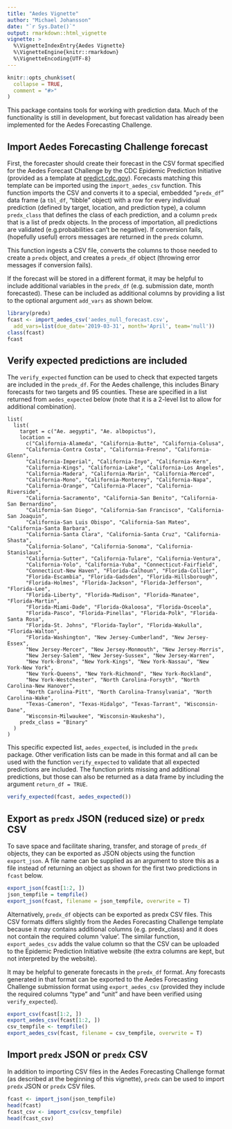 ```yaml
---
title: "Aedes Vignette"
author: "Michael Johansson"
date: "`r Sys.Date()`"
output: rmarkdown::html_vignette
vignette: >
  %\VignetteIndexEntry{Aedes Vignette}
  %\VignetteEngine{knitr::rmarkdown}
  %\VignetteEncoding{UTF-8}
---
```


```r
knitr::opts_chunk$set(
  collapse = TRUE,
  comment = "#>"
)
```

This package contains tools for working with prediction data. Much of the functionality is still in development, but forecast validation has already been implemented for the Aedes Forecasting Challenge.

## Import Aedes Forecasting Challenge forecast

First, the forecaster should create their forecast in the CSV format specified for the Aedes Forecast Challenge by the CDC Epidemic Prediction Initiative (provided as a template at [predict.cdc.gov](https://predict.cdc.gov)). Forecasts matching this template can be imported using the `import_aedes_csv` function. This function imports the CSV and converts it to a special, embedded "`predx_df`" data frame (a `tbl_df`, "tibble" object) with a row for every individual prediction (defined by target, location, and prediction type), a column `predx_class` that defines the class of each prediction, and a column `predx` that is a list of predx objects. In the process of importation, all predictions are validated (e.g.probabilities can't be negative). If conversion fails, (hopefully useful) errors messages are returned in the `predx` column.

This function ingests a CSV file, converts the columns to those needed to create a `predx` object, and creates a `predx_df` object (throwing error messages if conversion fails).

If the forecast will be stored in a different format, it may be helpful to include additional variables in the `predx_df` (e.g. submission date, month forecasted). These can be included as additional columns by providing a list to the optional argument `add_vars` as shown below. 

```r
library(predx)
fcast <- import_aedes_csv('aedes_null_forecast.csv', 
  add_vars=list(due_date='2019-03-31', month='April', team='null'))
class(fcast)
fcast
```

## Verify expected predictions are included

The `verify_expected` function can be used to check that expected targets are included in the `predx_df`. For the Aedes challenge, this includes Binary forecasts for two targets and 95 counties. These are specified in a list returned from `aedes_expected` below (note that it is a 2-level list to allow for additional combination).
```
list(
  list(
    target = c("Ae. aegypti", "Ae. albopictus"),
    location =
      c("California-Alameda", "California-Butte", "California-Colusa",
      "California-Contra Costa", "California-Fresno", "California-Glenn",
      "California-Imperial", "California-Inyo", "California-Kern",
      "California-Kings", "California-Lake", "California-Los Angeles",
      "California-Madera", "California-Marin", "California-Merced",
      "California-Mono", "California-Monterey", "California-Napa",
      "California-Orange", "California-Placer", "California-Riverside",
      "California-Sacramento", "California-San Benito", "California-San Bernardino",
      "California-San Diego", "California-San Francisco", "California-San Joaquin",
      "California-San Luis Obispo", "California-San Mateo", "California-Santa Barbara",
      "California-Santa Clara", "California-Santa Cruz", "California-Shasta",
      "California-Solano", "California-Sonoma", "California-Stanislaus",
      "California-Sutter", "California-Tulare", "California-Ventura",
      "California-Yolo", "California-Yuba", "Connecticut-Fairfield",
      "Connecticut-New Haven", "Florida-Calhoun", "Florida-Collier",
      "Florida-Escambia", "Florida-Gadsden", "Florida-Hillsborough",
      "Florida-Holmes", "Florida-Jackson", "Florida-Jefferson", "Florida-Lee",
      "Florida-Liberty", "Florida-Madison", "Florida-Manatee", "Florida-Martin",
      "Florida-Miami-Dade", "Florida-Okaloosa", "Florida-Osceola",
      "Florida-Pasco", "Florida-Pinellas", "Florida-Polk", "Florida-Santa Rosa",
      "Florida-St. Johns", "Florida-Taylor", "Florida-Wakulla", "Florida-Walton",
      "Florida-Washington", "New Jersey-Cumberland", "New Jersey-Essex",
      "New Jersey-Mercer", "New Jersey-Monmouth", "New Jersey-Morris",
      "New Jersey-Salem", "New Jersey-Sussex", "New Jersey-Warren",
      "New York-Bronx", "New York-Kings", "New York-Nassau", "New York-New York",
      "New York-Queens", "New York-Richmond", "New York-Rockland",
      "New York-Westchester", "North Carolina-Forsyth", "North Carolina-New Hanover",
      "North Carolina-Pitt", "North Carolina-Transylvania", "North Carolina-Wake",
      "Texas-Cameron", "Texas-Hidalgo", "Texas-Tarrant", "Wisconsin-Dane",
      "Wisconsin-Milwaukee", "Wisconsin-Waukesha"),
    predx_class = "Binary"
  )
)
```

This specific expected list, `aedes_expected`, is included in the `predx` package. Other verification lists can be made in this format and all can be used with the function `verify_expected` to validate that all expected predictions are included. The function prints missing and additional predictions, but those can also be returned as a data frame by including the argument `return_df = TRUE`.

```r
verify_expected(fcast, aedes_expected())
```

## Export as `predx` JSON (reduced size) or `predx` CSV

To save space and facilitate sharing, transfer, and storage of `predx_df` objects, they can be exported as JSON objects using the function `export_json`. A file name can be supplied as an argument to store this as a file instead of returning an object as shown for the first two predictions in `fcast` below.

```r
export_json(fcast[1:2, ])
json_tempfile = tempfile()
export_json(fcast, filename = json_tempfile, overwrite = T)
```

Alternatively, `predx_df` objects can be exported as predx CSV files. This CSV formats differs slightly from the Aedes Forecasting Challenge template because it may contains additional columns (e.g. predx_class) and it does not contain the required column 'value'. The similar function, `export_aedes_csv` adds the value column so that the CSV can be uploaded to the Epidemic Prediction Initiative website (the extra columns are kept, but not interpreted by the website). 

It may be helpful to generate forecasts in the `predx_df` format. Any forecasts generated in that format can be exported to the Aedes Forecasting Challenge submission format using `export_aedes_csv` (provided they include the required columns "type" and "unit" and have been verified using `verify_expected`).

```r
export_csv(fcast[1:2, ])
export_aedes_csv(fcast[1:2, ])
csv_tempfile <- tempfile()
export_aedes_csv(fcast, filename = csv_tempfile, overwrite = T)
```

## Import `predx` JSON or `predx` CSV

In addition to importing CSV files in the Aedes Forecasting Challenge format (as described at the beginning of this vignette), `predx` can be used to import `predx` JSON or `predx` CSV files.

```r
fcast <- import_json(json_tempfile)
head(fcast)
fcast_csv <- import_csv(csv_tempfile)
head(fcast_csv)
```

